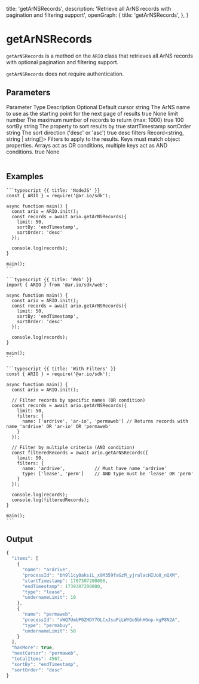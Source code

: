 
  title: 'getArNSRecords',
  description:
    'Retrieve all ArNS records with pagination and filtering support',
  openGraph: {
    title: 'getArNSRecords',
  },
}


# getArNSRecords

`getArNSRecords` is a method on the `ARIO` class that retrieves all ArNS records with optional pagination and filtering support.

`getArNSRecords` does not require authentication.

## Parameters

<Table>
  <Table.Head>
    <Table.Row>
      <Table.Header>Parameter</Table.Header>
      <Table.Header>Type</Table.Header>
      <Table.Header>Description</Table.Header>
      <Table.Header>Optional</Table.Header>
      <Table.Header>Default</Table.Header>
    </Table.Row>
  </Table.Head>
  <Table.Body>
    <Table.Row>
      <Table.Cell className="font-semibold">cursor</Table.Cell>
      <Table.Cell>string</Table.Cell>
      <Table.Cell>
        The ArNS name to use as the starting point for the next page of results
      </Table.Cell>
      <Table.Cell>true</Table.Cell>
      <Table.Cell>None</Table.Cell>
    </Table.Row>
    <Table.Row>
      <Table.Cell className="font-semibold">limit</Table.Cell>
      <Table.Cell>number</Table.Cell>
      <Table.Cell>
        The maximum number of records to return (max: 1000)
      </Table.Cell>
      <Table.Cell>true</Table.Cell>
      <Table.Cell>100</Table.Cell>
    </Table.Row>
    <Table.Row>
      <Table.Cell className="font-semibold">sortBy</Table.Cell>
      <Table.Cell>string</Table.Cell>
      <Table.Cell>The property to sort results by</Table.Cell>
      <Table.Cell>true</Table.Cell>
      <Table.Cell>startTimestamp</Table.Cell>
    </Table.Row>
    <Table.Row>
      <Table.Cell className="font-semibold">sortOrder</Table.Cell>
      <Table.Cell>string</Table.Cell>
      <Table.Cell>The sort direction ('desc' or 'asc')</Table.Cell>
      <Table.Cell>true</Table.Cell>
      <Table.Cell>desc</Table.Cell>
    </Table.Row>
    <Table.Row>
      <Table.Cell className="font-semibold">filters</Table.Cell>
      <Table.Cell>Record&lt;string, string | string[]&gt;</Table.Cell>
      <Table.Cell>
        Filters to apply to the results. Keys must match object properties. Arrays act as OR conditions, multiple keys act as AND conditions.
      </Table.Cell>
      <Table.Cell>true</Table.Cell>
      <Table.Cell>None</Table.Cell>
    </Table.Row>
  </Table.Body>
</Table>

## Examples

<CodeGroup title="getArNSRecords">

    ```typescript {{ title: 'NodeJS' }}
    const { ARIO } = require('@ar.io/sdk');

    async function main() {
      const ario = ARIO.init();
      const records = await ario.getArNSRecords({
        limit: 50,
        sortBy: 'endTimestamp',
        sortOrder: 'desc'
      });

      console.log(records);
    }

    main();
    ```

    ```typescript {{ title: 'Web' }}
    import { ARIO } from '@ar.io/sdk/web';

    async function main() {
      const ario = ARIO.init();
      const records = await ario.getArNSRecords({
        limit: 50,
        sortBy: 'endTimestamp',
        sortOrder: 'desc'
      });

      console.log(records);
    }

    main();
    ```

    ```typescript {{ title: 'With Filters' }}
    const { ARIO } = require('@ar.io/sdk');

    async function main() {
      const ario = ARIO.init();
      
      // Filter records by specific names (OR condition)
      const records = await ario.getArNSRecords({
        limit: 50,
        filters: {
          name: ['ardrive', 'ar-io', 'permaweb'] // Returns records with name 'ardrive' OR 'ar-io' OR 'permaweb'
        }
      });

      // Filter by multiple criteria (AND condition)
      const filteredRecords = await ario.getArNSRecords({
        limit: 50,
        filters: {
          name: 'ardrive',           // Must have name 'ardrive'
          type: ['lease', 'perm']    // AND type must be 'lease' OR 'perm'
        }
      });

      console.log(records);
      console.log(filteredRecords);
    }

    main();
    ```


</CodeGroup>

## Output

```js
{
  "items": [
    {
      "name": "ardrive",
      "processId": "bh9l1cy0aksiL_x9M359faGzM_yjralacHIUo8_nQXM",
      "startTimestamp": 1707307200000,
      "endTimestamp": 1739307200000,
      "type": "lease",
      "undernameLimit": 10
    },
    {
      "name": "permaweb",
      "processId": "xWQ7UmbP0ZHDY7OLCxJsuPiLWYQo5bhHGnp-kgP8N2A",
      "type": "permabuy",
      "undernameLimit": 50
    }
  ],
  "hasMore": true,
  "nextCursor": "permaweb",
  "totalItems": 4567,
  "sortBy": "endTimestamp",
  "sortOrder": "desc"
}
```
